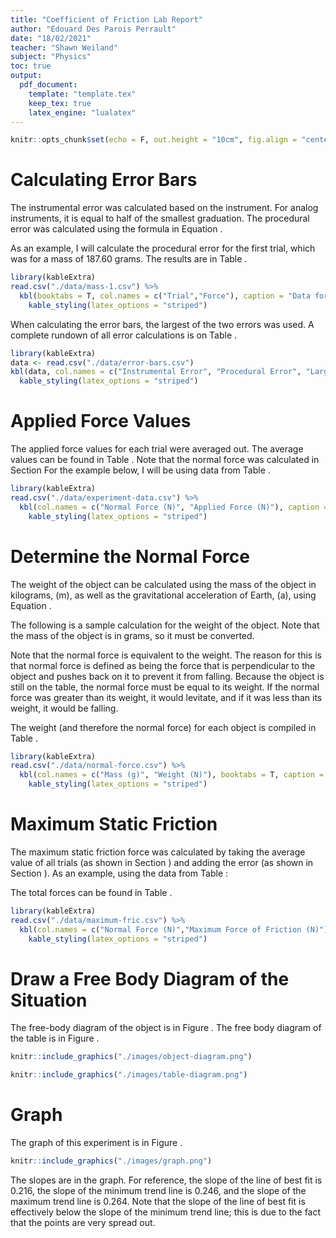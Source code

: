 ```yaml
---
title: "Coefficient of Friction Lab Report"
author: "Edouard Des Parois Perrault"
date: "18/02/2021"
teacher: "Shawn Weiland"
subject: "Physics"
toc: true
output: 
  pdf_document:
    template: "template.tex"
    keep_tex: true
    latex_engine: "lualatex"
---
```


```r
knitr::opts_chunk$set(echo = F, out.height = "10cm", fig.align = "center", fig.pos = "H")
```

# Calculating Error Bars \label{sec:err}

The instrumental error was calculated based on the instrument. For analog instruments, it is equal to half of the smallest graduation. The procedural error was calculated using the formula in Equation \eqref{eqn:error}.

\begin{equation}
  E_{\text{procedural}} = \frac{\text{max} - \text{min}}{2} \label{eqn:error}
\end{equation}

As an example, I will calculate the procedural error for the first trial, which was for a mass of 187.60 grams. The results are in Table \ref{tab:trials}.

```r
library(kableExtra)
read.csv("./data/mass-1.csv") %>%
  kbl(booktabs = T, col.names = c("Trial","Force"), caption = "Data for a mass of 187.60 grams", position = "H") %>%
    kable_styling(latex_options = "striped")
```

\begin{eqnarray}
  E_{\text{procedural}} & = & \frac{\text{max} - \text{min}}{2} \\
                        & = & \frac{0.15-0.05}{2} \\
                        & = & 0.05 
\end{eqnarray}

When calculating the error bars, the largest of the two errors was used. A complete rundown of all error calculations is on Table \ref{tab:error-bars}.

```r
library(kableExtra)
data <- read.csv("./data/error-bars.csv")
kbl(data, col.names = c("Instrumental Error", "Procedural Error", "Largest"), booktabs = T, caption = "Error Bar Values") %>%
  kable_styling(latex_options = "striped")
```

# Applied Force Values \label{sec:applied-force}

The applied force values for each trial were averaged out. The average values can be found in Table \ref{tab:final-data}. Note that the normal force was calculated in Section \ref{sec:normal-force} For the example below, I will be using data from Table \ref{tab:trials}.

\begin{eqnarray}
  \text{avg} & = & \frac{0.15 + 0.10 + 0.05}{3} \\
             & = & 0.1
\end{eqnarray}

```r
library(kableExtra)
read.csv("./data/experiment-data.csv") %>%
  kbl(col.names = c("Normal Force (N)", "Applied Force (N)"), caption = "Normal Force versus Applied Force", booktabs = T) %>%
    kable_styling(latex_options = "striped")
```


# Determine the Normal Force \label{sec:normal-force}

The weight of the object can be calculated using the mass of the object in kilograms, \(m\), as well as the gravitational acceleration of Earth, \(a\), using Equation \eqref{eqn:weight}.

\begin{equation}
  W = ma \label{eqn:weight}
\end{equation}

The following is a sample calculation for the weight of the object. Note that the mass of the object is in grams, so it must be converted.

\begin{eqnarray}
  W & = & ma \\
    & = & \frac{187.6}{1000} \cdot 9.81 \\
    & \approx & 1.84
\end{eqnarray}

Note that the normal force is equivalent to the weight. The reason for this is that normal force is defined as being the force that is perpendicular to the object and pushes back on it to prevent it from falling. Because the object is still on the table, the normal force must be equal to its weight. If the normal force was greater than its weight, it would levitate, and if it was less than its weight, it would be falling.

The weight (and therefore the normal force) for each object is compiled in Table \ref{tab:normal-force}.

```r
library(kableExtra)
read.csv("./data/normal-force.csv") %>%
  kbl(col.names = c("Mass (g)", "Weight (N)"), booktabs = T, caption = "Calculating Weight with Mass", align = c("c","c")) %>%
    kable_styling(latex_options = "striped")
```

# Maximum Static Friction

The maximum static friction force was calculated by taking the average value of all trials (as shown in Section \ref{sec:applied-force}) and adding the error (as shown in Section \ref{sec:err}). As an example, using the data from Table \ref{tab:trials}:

\begin{eqnarray}
  \text{Max Force} & = & 1 + 0.05 \\
                   & = & 1.05
\end{eqnarray}

The total forces can be found in Table \ref{tab:max-fric}.

```r
library(kableExtra)
read.csv("./data/maximum-fric.csv") %>%
  kbl(col.names = c("Normal Force (N)","Maximum Force of Friction (N)"), caption = "Maximum Static Friction", position = "H", align = c("c","c")) %>%
    kable_styling(latex_options = "striped")
```

# Draw a Free Body Diagram of the Situation

The free-body diagram of the object is in Figure \ref{fig:object}. The free body diagram of the table is in Figure \ref{fig:table}.

```r
knitr::include_graphics("./images/object-diagram.png")
```

```r
knitr::include_graphics("./images/table-diagram.png")
```

# Graph

The graph of this experiment is in Figure \ref{fig:graph}.

```r
knitr::include_graphics("./images/graph.png")
```

The slopes are in the graph. For reference, the slope of the line of best fit is 0.216, the slope of the minimum trend line is 0.246, and the slope of the maximum trend line is 0.264. Note that the slope of the line of best fit is effectively below the slope of the minimum trend line; this is due to the fact that the points are very spread out.